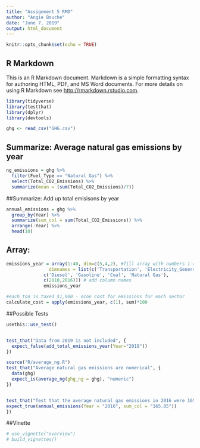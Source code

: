 ```yaml
---
title: "Assignment 5 RMD"
author: "Angie Bouche"
date: "June 7, 2019"
output: html_document
---
```


```r
knitr::opts_chunk$set(echo = TRUE)
```

## R Markdown

This is an R Markdown document. Markdown is a simple formatting syntax for authoring HTML, PDF, and MS Word documents. For more details on using R Markdown see <http://rmarkdown.rstudio.com>.

```r
library(tidyverse)
library(testthat)
library(dplyr)
library(devtools)

ghg <- read_csv("GHG.csv")
```

## Summarize: Average natural gas emissions by year
```r
ng_emissions = ghg %>% 
  filter(Fuel_Type == "Natural Gas") %>% 
  select(Total_CO2_Emissions) %>% 
  summarize(mean = (sum(Total_CO2_Emissions)/7))

```


##Summarize: Add up total emisisons by year
```r
annual_emissions = ghg %>% 
  group_by(Year) %>% 
  summarize(sum_col = sum(Total_CO2_Emissions)) %>%  
  arrange(-Year) %>% 
  head(10)

```

## Array:
```r

emissions_year = array(1:40, dim=c(5,4,2), #fill array with numbers 1-40 FAKE DATA
                dimnames = list(c('Transportation', 'Electricity_Generation', 'Residential', 'Commercial',  'Industrial'),
              c('Diesel', 'Gasoline', 'Coal', 'Natural Gas'),
              c(2010,2016))) # add column names
              emissions_year 

#each ton is taxed $1,000 - econ cost for emissions for each sector 
calculate_cost = apply(emissions_year, c(1), sum)*100

```



##Possible Tests
```r
usethis::use_test()


test_that("Data from 2019 is not included", {
  expect_false(add_total_emissions_year(Year="2019"))
})

source("R/average_ng.R")
test_that("Average natural gas emissions are numerical", {
  data(ghg)
  expect_is(average_ng(ghg_ng = ghg), "numeric")
})


test_that("Test that the average natural gas emissions in 2016 were 165.85", {
expect_true(annual_emissions(Year = "2016", sum_col = "165.85"))
})

```
##Vinette
```r

# use_vignette("overview")
# build_vignettes()
```


